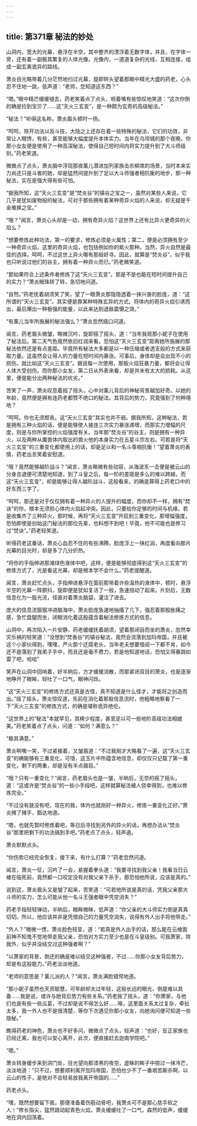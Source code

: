 ```yaml
---
---
---
```

title: 第371章 秘法的妙处
---



山洞内，宽大的光幕，悬浮在半空，其中整齐的漂浮着无数字体，并且，在字体一旁，还有着一副极其繁复的人体光像。光像内，一道道复杂的光线，互相连接，组成一副玄奥诡异的路线。

萧炎目光略带着几分茫然地扫过光幕，旋即转头望着那眼中精光大盛的药老，心头忍不住地一跳，低声道：“老师，您知道这东西？”

“嗯。”眼中精芒缓缓褪去，药老笑着点了点头，咂着嘴有些惊叹地笑道：“这次你倒的确是捡到宝贝了……这“天火三玄变”，是一种颇为玄奇的高级秘法。”

“秘法？”听得这名称，萧炎眉头顿时一扬。

“呵呵，除开功法以及斗技，大陆之上还存在着一些特殊的秘法，它们的功效，非常让人眼馋，有些，甚至能够大幅度提升本体实力。当年在乌坦城的那个夜晚，你那小女友便是使用了一种高深秘法，使得自己短时间内将实力提升到了大斗师级别。”药老笑道。

微微点了点头，萧炎脑中浮现那夜薰儿潜进加列家族击杀柳席的场景，当时本来实力尚还只是斗者的她，却是猛然间提升到了足以大斗师强者相抗衡的地步，那一种秘法，实在是强大得有些可怕。

“据我所知，这“天火三玄变”是“焚炎谷”的镇谷之宝之一，虽然对某些人来说，它几乎是犹如废物般的秘法，可对于那些拥有着某种奇异火焰的人来说，却无疑是千金难换之宝。”

“哦？”闻言，萧炎心头却是一动，拥有奇异火焰？这世界上还有比异火更奇异的火焰么？

“想要修炼此种功法，第一的要求，修炼必须是火属性；第二，便是必须拥有至少一种奇异火焰，这里的奇异火焰，也包括例如你的紫火那种。当然，异火自然是最佳的选择。呵呵，不过这世上异火哪有那般好寻。因此，就算是“焚炎谷”，似乎我也只听说过他们的谷主，拥有着一种异火而已。”药老微笑道。

“那如果符合上述条件者修炼了这“天火三玄变”。那是不是也能在短时间提升自己的实力？”萧炎眼珠转了转，急切地问道。

“自然。”药老抚着胡须笑了笑，望了一眼萧炎那隐隐透着一抹兴奋的脸庞，道：“这所谓的“天火三玄变”。其实便是靠某种特殊玄异的方式。将体内的奇异火焰引诱而出，最后爆出一种极强的能量，以此来达到退敌震慑之效。”

“有薰儿当年所施展的秘法强么？”萧炎忽然插口问道。

闻言，药老眉头微皱，略微沉吟，旋即摇了摇头，道：“当年我观那小妮子在使用了秘法后。第二天气色竟然依旧红润来看。恐怕这“天火三玄变”距离她所施展的那秘法依然还是有点差距。毕竟所有秘法大多都是以一种压缩或者透支般的方式来获取力量。这虽然会让得人的力量在短时间内暴涨。可事后，身体却是会出现不小的损伤。就比如这“天火三玄变”。据说每一次使用，那股火焰狂暴力量，都将会让得人体大受创伤。而你那小女友，第二日从外表来看，却是并未有太大的损耗。从这里，便是能分出两种秘法的优劣。”

苦笑了一声，萧炎叹息着摇了摇头，心中对薰儿背后的神秘背景越加好奇。以她的年龄，竟然便是拥有连药老都赞不绝口的秘法。其背后的势力，究竟强到了何种境地？

“呵呵。你也无须颓丧。这“天火三玄变”其实也并不弱。据我所知，这种秘法，若是拥有三种火焰的话，便是能够使人接连三次实力暴涨递增，而那实力增幅的尺度，则是与你所掌控的火焰强度有关。当年那“焚炎谷”的谷主，则是拥有一种异火，以及两种从魔兽体内取出的兽火他的本身实力在五星斗宗左右。可若是将“天火三玄变”的三重变化都使用上的话，却是足以和一名斗尊相抗衡！”望着萧炎的表情，药老出言笑着安慰道。

“哦？竟然能够越阶战斗？”闻言，萧炎略微有些动容，从海波东一击便是被云山的分身击退便可清楚地知道，到了斗皇之后，每一阶的差距是多么的难以跨越，而这“天火三玄变”，却是能够让得人越阶战斗，这般看来，的确是算得上药老口中的好东西三字了。

“呵呵，那还是对于仅仅拥有着一种异火的人提升的幅度，而你却不一样，拥有“焚诀”的你，根本无须担心体内火焰起冲突。因此，只要给你足够的时间与机缘，若是收集齐了三种异火，那时候，再将“天火三玄变”开启到三重变化，那增幅强度，恐怕即使是创始这门秘法的那位先辈，也料想不到吧！毕竟，他不可能也是修习过“焚诀”。”药老轻笑道。

听得药老这番话，萧炎心血忍不住的有些沸腾，脸庞浮上一抹红润，再度看向那片光幕的目光时，却是多了几分炽热。

“将你的手指伸进那滩绿色液体中吧，这样，便是能够彻底得到这“天火三玄变”的修炼方式了，光是看这光幕，却是根本学不会什么。”药老提醒道。

闻言，萧炎赶忙点头，手指伸进悬浮在面前那带着许些温热的液体中，顿时，悬浮半空的光幕一阵颤抖，旋即便是犹如复活了一般，急速扭动了起来。片刻后，无数信息化为一股光流，径直对着萧炎脑袋，灌注了进去。

庞大的信息流狠狠冲进脑海中，萧炎脸庞急速地抽搐了几下，强忍着那股胀痛之感，急忙盘腿而坐，闭眼消化着这股蕴含着秘法修炼方式的信息。

山洞中，再次陷入一片安静，药老缓缓抚着胡须，望着那闭目而坐的萧炎，忽然幸灾乐祸的轻笑道：“没想到“焚香谷”的镇谷秘法，竟然会流落到加玛帝国，并且被这个小家伙得到，嘿嘿，严火那个迂腐老头，当年老夫想要借阅一下都不肯，如今还不是落到了我弟子手中，而且还是毫不费力，若是他知道地话，恐怕又得暴跳如雷了吧，哈哈”

笑声在山洞中回响着，好半晌后，方才缓缓消散，而那紧闭双目的萧炎，也是逐渐地睁开了眼眸，轻吐了一口气，眼神闪烁。

“这“天火三玄变”的修炼方式还真是古怪，真不知道是什么怪才，才能将之创造而出。”摇了摇头，萧炎惊叹道，先前在消化着那股信息流时，他粗略地察看了一下“天火三玄变”的修炼方式，的确是堪称诡异绝伦。

“这世界上的“秘法”本就罕见，其稀少程度，甚至足以可一些地阶高级功法相媲美。”药老笑着点了点头，问道：“如何？满意么？”

“极其满意。”

萧炎咧嘴一笑，不过紧接着，又皱眉道：“不过我刚才大略看了一遍，这“天火三玄变”的确能够有三重变化，可惜，这玉片中所蕴含地信息，却仅仅只记载了第一重变化，剩下的两重，却是没有半点眉目。”

“哦？只有一重变化？”闻言，药老眉头也是一皱，半晌后，无奈的摇了摇头，道：“这或许是“焚炎谷”的一些小手段吧，这样就算秘法被人侥幸得到，也难以修炼完全。”

“不过没有就没有吧，现在的我，体内也就刚好一种异火，修炼一重变化正好。”萧炎摊了摊手，豁达地道。

“嗯，也就先暂时修炼着吧，等日后寻找到另外的异火的话，再想办法从“焚炎谷”那里把剩下的功法搞到手吧。”药老点了点头，轻声道。

萧炎默默点头。

“你伤势已经完全恢复，接下来，有什么打算？”药老忽然问道。

闻言，萧炎一怔，沉吟了一会，紧握着拳头道：“我要寻找到我父亲！我看当日云棱在临死前，竟然都一口咬定没有对我父亲下杀手，那恐怕他所说，应该是真的。”

说到这，萧炎眉头又是皱了起来，苦笑道：“可若他所说是真的话，凭我父亲那大斗师的实力，怎么可能从他一名斗王强者眼中凭空消失？”

药老手指轻轻弹动，半晌后，眼眸微眯，低声道：“你父亲的大斗师实力倒是真真切切。所以，他应该并非是凭借自己的力量凭空消失，说得有外人出手将他带走。”

“外人？”微微一愣，萧炎脸色轻变，道：“若真是外人出手的话，那么能在云棱面前神不知鬼不觉地带走我父亲，恐怕对方实力至少也是在斗皇级别。可我萧家，除我外，似乎并没结交过这种强者啊？”

“以萧家的背景，倒还的确是难以结交这种强者，不过……你那小女友背后势力，却是有这般能力。”药老淡淡地道。

“老师的意思是？薰儿派的人？”闻言，萧炎满脸错愕地道。

“那小妮子虽然也天资聪慧，可年龄却太过年轻，这般长远的眼光，倒是难以具备……我是说，或许与她背后势力有些关系。”药老摇了摇头，道：“你萧家，与他们也是有些一些瓜葛，不过却是说不得怎么好……唉，这里面关系太过复杂，牵扯太多，我一外人也不是很清楚，等你下次遇见你那小女友，向她询问便可知道一些隐秘。”

瞧得药老的神色，萧炎也不好多问，微微点了点头，轻声道：“也好，反正家族也已经迁离，我也可以安心离开，此次，便直接赶去迦南学院吧。”

“嗯。”

萧炎转身缓步来到洞门处，目光望向那漆黑的夜空，虚眯的眸子中掠过一抹冷芒，淡淡地道：“只不过，想要顺利离开加玛帝国，恐怕也少不了一番艰苦厮杀啊，以云山的性子，是绝对不会轻易放我离开帝国的……”

药老点头。

“嘿，既然想要留下我，那便准备着伤筋动骨吧，我萧炎可不是那心慈手软之人！”修长指尖，猛然跳动起青色火焰，萧炎缓缓吐了一口气，森然的低声，缓缓地在洞内回荡着。